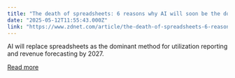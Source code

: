 ```yaml
---
title: "The death of spreadsheets: 6 reasons why AI will soon be the dominant business reporting tool"
date: "2025-05-12T11:55:43.000Z"
link: "https://www.zdnet.com/article/the-death-of-spreadsheets-6-reasons-why-ai-will-be-the-dominant-business-reporting-tool/"
---
```


AI will replace spreadsheets as the dominant method for utilization reporting and revenue forecasting by 2027.

[Read more](https://www.zdnet.com/article/the-death-of-spreadsheets-6-reasons-why-ai-will-be-the-dominant-business-reporting-tool/)
